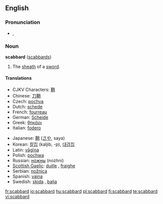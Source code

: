 ==English==

===Pronunciation===
*{{IPA|/ˈskæb.əd/}}, {{SAMPA|/"sk{b.@d/}}

===Noun===
'''scabbard''' ([[scabbards]])

# The [[sheath]] of a [[sword]].

====Translations====
{{top}}
*CJKV Characters: [[鞘]]
*Chinese: [[刀鞘]]
*Czech: [[pochva]] {{f}}
*Dutch: [[schede]] {{f}}
*French: [[fourreau]] {{m}}
*German: [[Scheide]] {{f}}
*Greek: [[θηκάρι]] {{n}}
*Italian: [[fodero]] {{m}}
{{mid}}
*Japanese: [[鞘]] ([[さや]], saya)
*Korean: [[칼집]] (kaljib, -p), [[대검집]]
*Latin: [[vagina|vāgīna]] {{f}}
*Polish: [[pochwa]] {{f}} 
*Russian: [[ножны]] {{n}} (nozhni)
*[[Scottish Gaelic]]: [[duille]] {{f}}, [[fraighe]] {{f}}
*Serbian: [[nožnica]]
*Spanish: [[vaina]] {{f}}
*Swedish: [[skida]] {{c}}, [[balja]] {{c}}
{{bottom}}

[[fr:scabbard]]
[[io:scabbard]]
[[hu:scabbard]]
[[pl:scabbard]]
[[fi:scabbard]]
[[te:scabbard]]
[[vi:scabbard]]